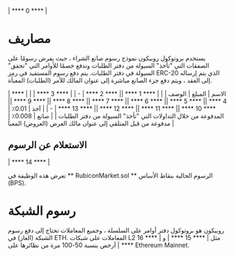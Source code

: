 | **** 0 **** |

# مصاريف

يستخدم بروتوكول روبيكون نموذج رسوم صانع الشراء ، حيث يفرض رسومًا على الصفقات التي "تأخذ" السيولة من دفتر الطلبات وتدفع خصمًا للأوامر التي "تحقق" السيولة في دفتر الطلبات. يتم دفع رسوم المستفيد في رمز ERC-20 الذي يتم إرساله إلى العقد ، ويتم دفع جزء الصانع مباشرة إلى عنوان المالك للأمر (الطلبات) المعبأة.

| الاسم | المبلغ | الوصف |
| | **** 1 **** || **** 2 **** | - | | **** 3 **** | | | **** 4 **** || **** 5 **** || **** 6 **** || **** 7 **** || **** 8 **** || **** 9 **** || **** 10 **** || **** 11 **** || **** 12 **** || **** 13 **** | - |
| آخذ | 0.01٪ | المدفوعة من خلال التداولات التي "تأخذ" السيولة من دفتر الطلبات |
| صانع | 0.008٪ | مدفوعة من قبل المتلقي إلى عنوان مالك العرض (العروض) المعبأ |

## الاستعلام عن الرسوم

| **** 14 **** |

تعرض هذه الوظيفة في ** RubiconMarket.sol ** الرسوم الحالية بنقاط الأساس (BPS).

# رسوم الشبكة

روبيكون هو بروتوكول دفتر أوامر على السلسلة ، وجميع المعاملات تحتاج إلى دفع رسوم الشبكة (الغاز) في ETH. المعاملات على شبكات L2 مثل | **** 15 **** | و | **** 16 **** | أرخص بنسبة 50-100 مرة من نظائرها على Ethereum Mainnet.